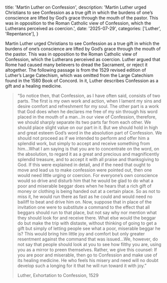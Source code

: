   title: 'Martin Luther on Confession',
  description: 'Martin Luther urged Christians to see Confession as a true gift in which the burdens of one’s conscience are lifted by God’s grace through the mouth of the pastor. This was in opposition to the Roman Catholic view of Confession, which the Lutherans perceived as coercion.',
  date: '2025-07-29',
  categories: ['Luther', 'Repentance'],
}

<Initial text="Martin Luther on Confession"/>

Martin Luther urged Christians to see Confession as a true gift in which the burdens of one’s conscience are lifted by God’s grace through the mouth of the pastor. This was in opposition to the Roman Catholic view of Confession, which the Lutherans perceived as coercion. Luther argued that Rome had caused many believers to dread the Sacrament, or reject it altogether. The following passage is from the 1529 revised edition of Luther’s Large Catechism, which was omitted from the Large Catechism found in the 1580 Book of Concord. In it, Luther describes Confession as a gift and a healing medicine.

> “So notice then, that Confession, as I have often said, consists of two parts. The first is my own work and action, when I lament my sins and desire comfort and refreshment for my soul. The other part is a work that God does when he declares me free of my sin through his word placed in the mouth of a man…In our view of Confession, therefore, we should sharply separate its two parts far from each other. We should place slight value on our part in it. But we should hold in high and great esteem God’s word in the absolution part of Confession. We should not proceed as if we intended to perform and offer him a splendid work, but simply to accept and receive something from him…What I am saying is that you are to concentrate on the word, on the absolution, to regard it as a great and precious and magnificently splendid treasure, and to accept it with all praise and thanksgiving to God. If this were explained in detail, and if the need that ought to move and lead us to make confession were pointed out, then one would need little urging or coercion. For everyone’s own conscience would so drive and disturb him that he would be glad to do what a poor and miserable beggar does when he hears that a rich gift of money or clothing is being handed out at a certain place. So as not to miss it, he would run there as fast as he could and would need no bailiff to beat and drive him on. Now, suppose that in place of the invitation one were to substitute a command to the effect that all beggars should run to that place, but not say why nor mention what they should look for and receive there. What else would the beggar do but make the trip with distaste, without thinking of going to get a gift but simply of letting people see what a poor, miserable beggar he is? This would bring him little joy and comfort but only greater resentment against the command that was issued…We, however, do not say that people should look at you to see how filthy you are, using you as a mirror to preen themselves. Rather, we give this counsel: If you are poor and miserable, then go to Confession and make use of its healing medicine. He who feels his misery and need will no doubt develop such a longing for it that he will run toward it with joy.”
>
> Luther, Exhortation to Confession, 1529
